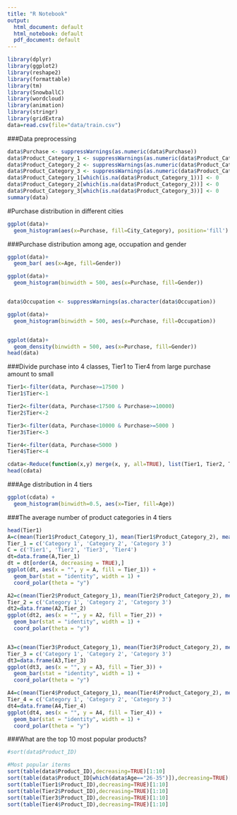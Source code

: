 ---
title: "R Notebook"
output:
  html_document: default
  html_notebook: default
  pdf_document: default
---


```{r}
library(dplyr)
library(ggplot2)
library(reshape2)
library(formattable)
library(tm)
library(SnowballC)
library(wordcloud)
library(animation)
library(stringr)
library(gridExtra)
data=read.csv(file="data/train.csv")

```
###Data preprocessing
```{r}
data$Purchase <- suppressWarnings(as.numeric(data$Purchase))
data$Product_Category_1 <- suppressWarnings(as.numeric(data$Product_Category_1))
data$Product_Category_2 <- suppressWarnings(as.numeric(data$Product_Category_2))
data$Product_Category_3 <- suppressWarnings(as.numeric(data$Product_Category_3))
data$Product_Category_1[which(is.na(data$Product_Category_1))] <- 0
data$Product_Category_2[which(is.na(data$Product_Category_2))] <- 0
data$Product_Category_3[which(is.na(data$Product_Category_3))] <- 0
summary(data)
```


#Purchase distribution in different cities
```{r}

ggplot(data)+
  geom_histogram(aes(x=Purchase, fill=City_Category), position='fill')

```
###Purchase distribution among age, occupation and gender
```{r}
ggplot(data)+
  geom_bar( aes(x=Age, fill=Gender))

ggplot(data)+
  geom_histogram(binwidth = 500, aes(x=Purchase, fill=Gender))


data$Occupation <- suppressWarnings(as.character(data$Occupation))

ggplot(data)+
  geom_histogram(binwidth = 500, aes(x=Purchase, fill=Occupation))


ggplot(data)+
  geom_density(binwidth = 500, aes(x=Purchase, fill=Gender))
head(data)

```
###Divide purchase into 4 classes, Tier1 to Tier4 from large purchase amount to small
```{r}
Tier1<-filter(data, Purchase>=17500 )
Tier1$Tier<-1

Tier2<-filter(data, Purchase<17500 & Purchase>=10000)
Tier2$Tier<-2

Tier3<-filter(data, Purchase<10000 & Purchase>=5000 )
Tier3$Tier<-3

Tier4<-filter(data, Purchase<5000 )
Tier4$Tier<-4

cdata<-Reduce(function(x,y) merge(x, y, all=TRUE), list(Tier1, Tier2, Tier3, Tier4))
head(cdata)

```
###Age distribution in 4 tiers
```{r}
ggplot(cdata) +
  geom_histogram(binwidth=0.5, aes(x=Tier, fill=Age))
```


###The average number of product categories in 4 tiers
```{r}
head(Tier1)
A=c(mean(Tier1$Product_Category_1), mean(Tier1$Product_Category_2), mean(Tier1$Product_Category_3))
Tier_1 = c('Category 1', 'Category 2', 'Category 3')
C = c('Tier1', 'Tier2', 'Tier3', 'Tier4')
dt=data.frame(A,Tier_1)
dt = dt[order(A, decreasing = TRUE),]
ggplot(dt, aes(x = "", y = A, fill = Tier_1)) +
  geom_bar(stat = "identity", width = 1) + 
  coord_polar(theta = "y")

A2=c(mean(Tier2$Product_Category_1), mean(Tier2$Product_Category_2), mean(Tier2$Product_Category_3))
Tier_2 = c('Category 1', 'Category 2', 'Category 3')
dt2=data.frame(A2,Tier_2)
ggplot(dt2, aes(x = "", y = A2, fill = Tier_2)) +
  geom_bar(stat = "identity", width = 1) + 
  coord_polar(theta = "y")


A3=c(mean(Tier3$Product_Category_1), mean(Tier3$Product_Category_2), mean(Tier3$Product_Category_3))
Tier_3 = c('Category 1', 'Category 2', 'Category 3')
dt3=data.frame(A3,Tier_3)
ggplot(dt3, aes(x = "", y = A3, fill = Tier_3)) +
  geom_bar(stat = "identity", width = 1) + 
  coord_polar(theta = "y")

A4=c(mean(Tier4$Product_Category_1), mean(Tier4$Product_Category_2), mean(Tier4$Product_Category_3))
Tier_4 = c('Category 1', 'Category 2', 'Category 3')
dt4=data.frame(A4,Tier_4)
ggplot(dt4, aes(x = "", y = A4, fill = Tier_4)) +
  geom_bar(stat = "identity", width = 1) + 
  coord_polar(theta = "y")

```
###What are the top 10 most popular products?
```{r}
#sort(data$Product_ID)

#Most popular iterms
sort(table(data$Product_ID),decreasing=TRUE)[1:10]
sort(table(data$Product_ID[which(data$Age=="26-35")]),decreasing=TRUE)[1:10]
sort(table(Tier1$Product_ID),decreasing=TRUE)[1:10]
sort(table(Tier2$Product_ID),decreasing=TRUE)[1:10]
sort(table(Tier3$Product_ID),decreasing=TRUE)[1:10]
sort(table(Tier4$Product_ID),decreasing=TRUE)[1:10]


```

